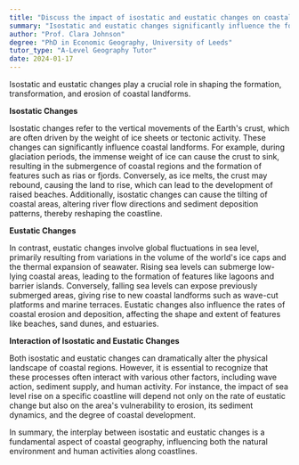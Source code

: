 ```yaml
---
title: "Discuss the impact of isostatic and eustatic changes on coastal landforms"
summary: "Isostatic and eustatic changes significantly influence the formation, transformation, and erosion of coastal landforms."
author: "Prof. Clara Johnson"
degree: "PhD in Economic Geography, University of Leeds"
tutor_type: "A-Level Geography Tutor"
date: 2024-01-17
---
```


Isostatic and eustatic changes play a crucial role in shaping the formation, transformation, and erosion of coastal landforms.

**Isostatic Changes**

Isostatic changes refer to the vertical movements of the Earth's crust, which are often driven by the weight of ice sheets or tectonic activity. These changes can significantly influence coastal landforms. For example, during glaciation periods, the immense weight of ice can cause the crust to sink, resulting in the submergence of coastal regions and the formation of features such as rias or fjords. Conversely, as ice melts, the crust may rebound, causing the land to rise, which can lead to the development of raised beaches. Additionally, isostatic changes can cause the tilting of coastal areas, altering river flow directions and sediment deposition patterns, thereby reshaping the coastline.

**Eustatic Changes**

In contrast, eustatic changes involve global fluctuations in sea level, primarily resulting from variations in the volume of the world's ice caps and the thermal expansion of seawater. Rising sea levels can submerge low-lying coastal areas, leading to the formation of features like lagoons and barrier islands. Conversely, falling sea levels can expose previously submerged areas, giving rise to new coastal landforms such as wave-cut platforms and marine terraces. Eustatic changes also influence the rates of coastal erosion and deposition, affecting the shape and extent of features like beaches, sand dunes, and estuaries.

**Interaction of Isostatic and Eustatic Changes**

Both isostatic and eustatic changes can dramatically alter the physical landscape of coastal regions. However, it is essential to recognize that these processes often interact with various other factors, including wave action, sediment supply, and human activity. For instance, the impact of sea level rise on a specific coastline will depend not only on the rate of eustatic change but also on the area's vulnerability to erosion, its sediment dynamics, and the degree of coastal development. 

In summary, the interplay between isostatic and eustatic changes is a fundamental aspect of coastal geography, influencing both the natural environment and human activities along coastlines.
    